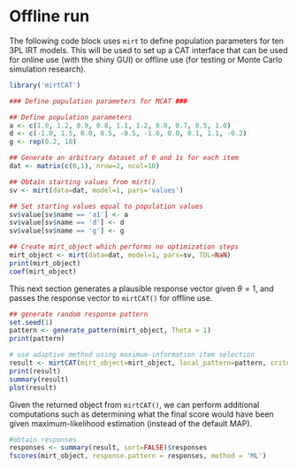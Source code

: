 Offline run
======================================

The following code block uses `mirt` to define population parameters for ten 3PL IRT models. This
will be used to set up a CAT interface that can be used for online use (with the shiny GUI) or 
offline use (for testing or Monte Carlo simulation research).

```r
library('mirtCAT')

### Define population parameters for MCAT ###

## Define population parameters
a <- c(1.0, 1.2, 0.9, 0.8, 1.1, 1.2, 0.8, 0.7, 0.5, 1.0)
d <- c(-1.0, 1.5, 0.0, 0.5, -0.5, -1.0, 0.0, 0.1, 1.1, -0.2)
g <- rep(0.2, 10)

## Generate an arbitrary dataset of 0 and 1s for each item
dat <- matrix(c(0,1), nrow=2, ncol=10)

## Obtain starting values from mirt()
sv <- mirt(data=dat, model=1, pars='values')

## Set starting values equal to population values
sv$value[sv$name == 'a1'] <- a
sv$value[sv$name == 'd'] <- d
sv$value[sv$name == 'g'] <- g

## Create mirt_object which performs no optimization steps
mirt_object <- mirt(data=dat, model=1, pars=sv, TOL=NaN)
print(mirt_object)
coef(mirt_object)
```

This next section generates a plausible response vector given $\theta = 1$, and passes
the response vector to `mirtCAT()` for offline use. 

```r
## generate random response pattern
set.seed(1)
pattern <- generate_pattern(mirt_object, Theta = 1)
print(pattern)

# use adaptive method using maximum-information item selection
result <- mirtCAT(mirt_object=mirt_object, local_pattern=pattern, criteria='MI')
print(result)
summary(result)
plot(result)
```

Given the returned object from `mirtCAT()`, we can perform additional computations such as 
determining what the final score would have been given maximum-likelihood estimation (instead 
of the default MAP).

```r
#obtain responses
responses <- summary(result, sort=FALSE)$responses
fscores(mirt_object, response.pattern = responses, method = 'ML')
```
